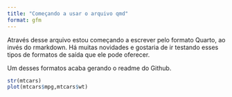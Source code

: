 ```yaml
---
title: "Começando a usar o arquivo qmd"
format: gfm
---
```


Através desse arquivo estou começando a escrever pelo formato Quarto, ao invés do rmarkdown. Há muitas novidades e gostaria de ir testando esses tipos de formatos de saída que ele pode oferecer.

Um desses formatos acaba gerando o readme do Github.

```r
str(mtcars)
plot(mtcars$mpg,mtcars$wt)
```
